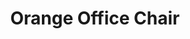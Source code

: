 ---
title: "Orange Office Chair"
meta_title: "Orange Office Chair craft"
description: "Craft de Orange Office Chair"
rank: "s"
draft: false
name: "Orange Office Chair"
recipe_img: "https://wiki.pokexgames.com/images/3/39/Orange_Office_Chair.png"
level: 115
craft_time: 172800
result: 1
value_npc: 1
ingredients:
  - name: "Drawing Clipboards"
    quantity: 100
    item_img: "https://wiki.pokexgames.com/images/3/36/Drawing_Clipboard.png"
    value_npc: 1
  - name: "Small Bird Beak"
    quantity: 56
    item_img: "https://wiki.pokexgames.com/images/3/33/Small_Bird_Beak.png"
    value_npc: 1
  - name: "Corrupted Feather"
    quantity: 23
    item_img: "https://wiki.pokexgames.com/images/5/5f/Corrupted-Feather.gif"
    value_npc: 1
  - name: "Royal Mane"
    quantity: 31
    item_img: "https://wiki.pokexgames.com/images/2/20/Royal_Mane.png"
    value_npc: 1
  - name: "Corrupted Tree Branch"
    quantity: 23
    item_img: "https://wiki.pokexgames.com/images/2/27/Corrupted-Tree-Branch.gif"
    value_npc: 1
  - name: "Bear Arm"
    quantity: 18
    item_img: "https://wiki.pokexgames.com/images/4/48/Bear_Arm.png"
    value_npc: 1
---